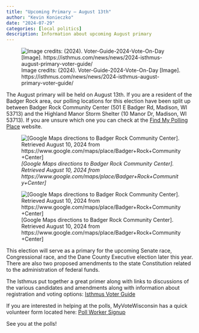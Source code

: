 ```yaml
---
title: "Upcoming Primary – August 13th"
author: "Kevin Konieczko"
date: "2024-07-29"
categories: [local politics]
description: Information about upcoming August primary
---
```


![Image credits: (2024). Voter-Guide-2024-Vote-On-Day \[Image\]. https://isthmus.com/news/news/2024-isthmus-august-primary-voter-guide/](VoterGuide.jpg){fig-align="center"}

The August primary will be held on August 13th. If you are a resident of the Badger Rock area, our polling locations for this election have been split up between Badger Rock Community Center (501 E Badger Rd, Madison, WI 53713) and the Highland Manor Storm Shelter (10 Manor Dr, Madison, WI 53713). If you are unsure which one you can check at the [Find My Polling Place](https://myvote.wi.gov/en-us/Find-My-Polling-Place) website.

![*\[Google Maps directions to Badger Rock Community Center\]. Retrieved August 10, 2024 from https://www.google.com/maps/place/Badger+Rock+Community+Center\]*](PollingLocation.JPG){fig-align="center"}

![\[Google Maps directions to Badger Rock Community Center\]. Retrieved August 10, 2024 from https://www.google.com/maps/place/Badger+Rock+Community+Center\]](PollingLocation.JPG){fig-align="center"}

This election will serve as a primary for the upcoming Senate race, Congressional race, and the Dane County Executive election later this year. There are also two proposed amendments to the state Constitution related to the administration of federal funds.

The Isthmus put together a great primer along with links to discussions of the various candidates and amendments along with information about registration and voting options: [Isthmus Voter Guide](https://isthmus.com/news/news/2024-isthmus-august-primary-voter-guide/)

If you are interested in helping at the polls, MyVoteWisconsin has a quick volunteer form located here: [Poll Worker Signup](https://myvote.wi.gov/en-us/Become-PollWorker)

See you at the polls!

###### 

###### 
